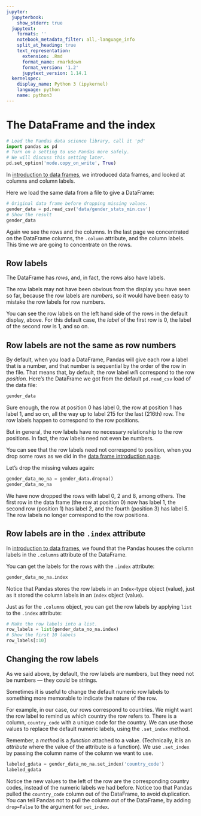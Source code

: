 ```yaml
---
jupyter:
  jupyterbook:
    show_stderr: true
  jupytext:
    formats: ''
    notebook_metadata_filter: all,-language_info
    split_at_heading: true
    text_representation:
      extension: .Rmd
      format_name: rmarkdown
      format_version: '1.2'
      jupytext_version: 1.14.1
  kernelspec:
    display_name: Python 3 (ipykernel)
    language: python
    name: python3
---
```


# The DataFrame and the index

```python
# Load the Pandas data science library, call it 'pd'
import pandas as pd
# Turn on a setting to use Pandas more safely.
# We will discuss this setting later.
pd.set_option('mode.copy_on_write', True)
```

In [introduction to data frames](data_frame_intro.Rmd), we introduced data frames, and looked at columns and column labels.

Here we load the same data from a file to give a DataFrame:

```python
# Original data frame before dropping missing values.
gender_data = pd.read_csv('data/gender_stats_min.csv')
# Show the result
gender_data
```

Again we see the rows and the columns.  In the last page we concentrated on the
DataFrame columns, the `.column` attribute, and the column labels. This time we
are going to concentrate on the rows.

## Row labels

The DataFrame has *rows*, and, in fact, the rows also have labels.

The row labels may not have been obvious from the display you have seen so far,
because the row labels are *numbers*, so it would have been easy to mistake the
row labels for row numbers.

You can see the row labels on the left hand side of the rows in the default
display, above.  For this default case, the *label* of the first row is 0, the
label of the second row is 1, and so on.


## Row labels are not the same as row numbers

By default, when you load a DataFrame, Pandas will give each row a label that
is a number, and that number is sequential by the order of the row in the file.
That means that, by default, the row label *will* correspond to the row
*position*. Here's the DataFrame we got from the default `pd.read_csv` load of
the data file:

```python
gender_data
```

Sure enough, the row at position 0 has label 0, the row at position 1 has label
1, and so on, all the way up to label 215 for the last (216th) row.  The row
labels happen to correspond to the row positions.

But in general, the row labels have no necessary relationship to the row
positions.  In fact, the row labels need not even be numbers.

You can see that the row labels need not correspond to position, when you drop
some rows as we did in the [data frame introduction
page](data_frame_intro.Rmd).

Let's drop the missing values again:

```python
gender_data_no_na = gender_data.dropna()
gender_data_no_na
```

We have now dropped the rows with label 0, 2 and 8, among others.  The first
row in the data frame (the row at position 0) now has label 1, the second row
(position 1) has label 2, and the fourth (position 3) has label 5.  The row
labels no longer correspond to the row positions.


## Row labels are in the `.index` attribute


In [introduction to data frames](data_frame_intro.Rmd), we found that
the Pandas houses the column labels in the `.columns` attribute of the
DataFrame.

You can get the labels for the rows with the `.index` attribute:

```python
gender_data_no_na.index
```

Notice that Pandas stores the row labels in an `Index`-type object (value),
just as it stored the column labels in an `Index` object (value).


Just as for the `.columns` object, you can get the row labels by applying
`list` to the `.index` attribute:

```python
# Make the row labels into a list.
row_labels = list(gender_data_no_na.index)
# Show the first 10 labels
row_labels[:10]
```

## Changing the row labels


As we said above, by default, the row labels are numbers, but they need not be
numbers — they could be strings.

Sometimes it is useful to change the default numeric row labels to something
more memorable to indicate the nature of the row.

For example, in our case, our rows correspond to countries.  We might want the
row label to remind us which country the row refers to.  There is a column,
`country_code` with a unique code for the country.   We can use those values to
replace the default numeric labels, using the `.set_index` method.

Remember, a *method* is a *function* attached to a value.  (Technically, it is
an *attribute* where the value of the attribute is a function).  We use `.set_index` by passing the column name of the column we want to use.

```python
labeled_gdata = gender_data_no_na.set_index('country_code')
labeled_gdata
```

Notice the new values to the left of the row are the corresponding country
codes, instead of the numeric labels we had before.  Notice too that Pandas
pulled the `country_code` column out of the DataFrame, to avoid duplication.
You can tell Pandas not to pull the column out of the DataFrame, by adding
`drop=False` to the argument for `set_index`.
